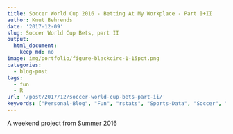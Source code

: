 ```yaml
---
title: Soccer World Cup 2016 - Betting At My Workplace - Part I+II
author: Knut Behrends
date: '2017-12-09'
slug: Soccer World Cup Bets, part II
output: 
  html_document:
    keep_md: no          
image: img/portfolio/figure-blackcirc-1-15pct.png
categories:
  - blog-post
tags:
  - fun
  - R
url: '/post/2017/12/soccer-world-cup-bets-part-ii/'  
keywords: ["Personal-Blog", "Fun", "rstats", "Sports-Data", "Soccer", "Euro-2016"]      
---
```


A weekend project from Summer 2016

